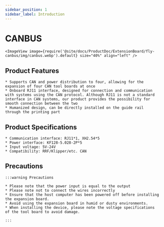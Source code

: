 ```yaml
---
sidebar_position: 1
sidebar_label: Introduction
---
```


# CANBUS

    <ImageView image={require('@site/docs/ProductDoc/ExtensionBoard/fly-canbus/img/canbus.webp').default} size="40%" align="left" />

## Product Features

    * Supports CAN and power distribution to four, allowing for the expansion of four CAN tool boards at once
    * Onboard RJ11 interface, designed for connection and communication with systems using the CAN protocol. Although RJ11 is not a standard interface in CAN systems, our product provides the possibility for smooth connection between the two
    * Humanized design, can be directly installed on the guide rail through the printing part

## Product Specifications

    * Communication interface: RJ11*1, XH2.54*5
    * Power interface: KF128-5.028-2P*5
    * Input voltage: 5V-24V
    * Compatibility: RRF/Klipper/etc. CAN

## Precautions

    :::warning Precautions

    * Please note that the power input is equal to the output
    * Please note not to connect the wires incorrectly
    * Ensure that the host computer has been powered off before installing the expansion board.
    * Avoid using the expansion board in humid or dusty environments.
    * When installing the device, please note the voltage specifications of the tool board to avoid damage.

    :::

